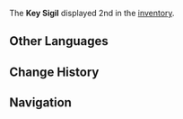{{Item Infobox
|title        = Key Sigil
|image        = Item Key Sigil Type 2.png
|type         = Consumables
|group        = Key Sigils
|invCategory  = Precious Items
|description  = A Key Sigil passed down through Watatsumi Island and Enkanomiya. It was made by disassembling the emblems of the once-upon-a-time people of Byakuyakoku.
|source1      = Found in [[Enkanomiya]] ([https://webstatic-sea.mihoyo.com/app/ys-map-sea/index.html#/map/7?shown_types=328 Locations])
}}
The '''Key Sigil''' displayed 2nd in the [[inventory]].

==Other Languages==
{{Transclude|Key Sigil|Other Languages}}

==Change History==
{{Change History|2.4}}

==Navigation==
{{Precious Navbox|Item}}